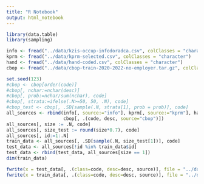 ```yaml
---
title: "R Notebook"
output: html_notebook
---
```


```r
library(data.table)
library(sampling)
```

```r
info <- fread("../data/kzis-occup-infodoradca.csv", colClasses = "character")
kprm <- fread("../data/kprm-selected.csv", colClasses = "character")
hand <- fread("../data/hand-coded.csv", colClasses = "character")
cbop <- fread("../data/cbop-train-2020-2022-no-employer.tar.gz", colClasses = "character")
```

```r
set.seed(123)
#cbop <- cbop[order(code)]
#cbop[, nchar:=nchar(desc)]
#cbop[, prob:=nchar/sum(nchar), code]
#cbop[, strata:=ifelse(.N>=50, 50, .N), code]
#cbop_test <- cbop[, .SD[sample(.N, strata[1], prob = prob)], code]
all_sources <- rbind(info[, source:="info"], kprm[, source:="kprm"], hand[, source:="hand"], 
                     cbop[, .(code, desc, source="cbop")])
all_sources[, size := .N, code]
all_sources[, size_test := round(size*0.7), code]
all_sources[, id:=1:.N]
train_data <- all_sources[, .SD[sample(.N, size_test[1])], code]
test_data <- all_sources[!id %in% train_data$id]
test_data <- rbind(test_data, all_sources[size == 1])
dim(train_data)
```

```r
fwrite(x = test_data[, .(class=code, desc=desc, source)], file = "../data/test-data.tar.gz")
fwrite(x = train_data[, .(class=code, desc=desc, source)], file = "../data/train-data.tar.gz")
```

